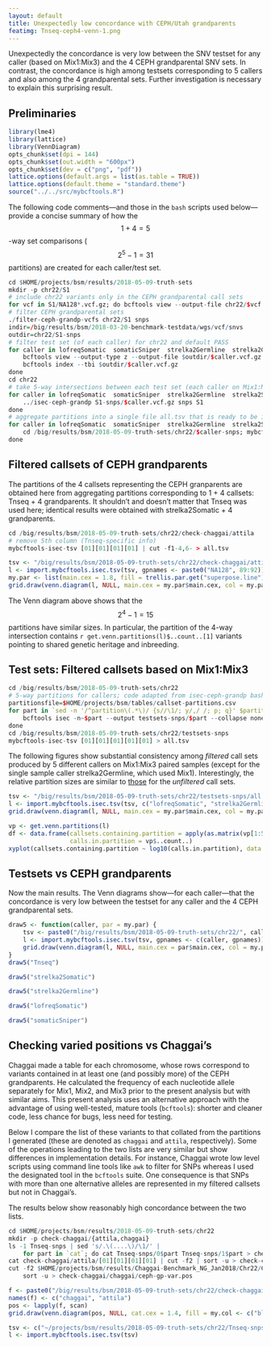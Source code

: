 ```yaml
---
layout: default
title: Unexpectedly low concordance with CEPH/Utah grandparents
featimg: Tnseq-ceph4-venn-1.png
---
```


Unexpectedly the concordance is very low between the SNV testset for any caller (based on Mix1:Mix3) and the 4 CEPH grandparental SNV sets.  In contrast, the concordance is high among testsets corresponding to 5 callers and also among the 4 grandparental sets.  Further investigation is necessary to explain this surprising result.

## Preliminaries

```r
library(lme4)
library(lattice)
library(VennDiagram)
opts_chunk$set(dpi = 144)
opts_chunk$set(out.width = "600px")
opts_chunk$set(dev = c("png", "pdf"))
lattice.options(default.args = list(as.table = TRUE))
lattice.options(default.theme = "standard.theme")
source("../../src/mybcftools.R")
```

The following code comments---and those in the `bash` scripts used below---provide a concise summary of how the $$1 + 4 = 5$$-way set comparisons ($$2^5 - 1 = 31$$ partitions) are created for each caller/test set.

```r
cd $HOME/projects/bsm/results/2018-05-09-truth-sets
mkdir -p chr22/S1
# include chr22 variants only in the CEPH grandparental call sets
for vcf in S1/NA128*.vcf.gz; do bcftools view --output-file chr22/$vcf --output-type z --targets chr22 --apply-filters .,PASS $vcf; done
# filter CEPH grandparental sets
./filter-ceph-grandp-vcfs chr22/S1 snps
indir=/big/results/bsm/2018-03-20-benchmark-testdata/wgs/vcf/snvs
outdir=chr22/S1-snps
# filter test set (of each caller) for chr22 and default PASS
for caller in lofreqSomatic  somaticSniper  strelka2Germline  strelka2Germline2s  strelka2Somatic  Tnseq; do
    bcftools view --output-type z --output-file $outdir/$caller.vcf.gz --targets 22 --apply-filters .,PASS $indir/$caller.vcf.gz
    bcftools index --tbi $outdir/$caller.vcf.gz
done
cd chr22
# take 5-way intersections between each test set (each caller on Mix1:Mix3) and the 4 grandparental sets
for caller in lofreqSomatic  somaticSniper  strelka2Germline  strelka2Somatic  Tnseq; do
    ../isec-ceph-grandp S1-snps/$caller.vcf.gz snps S1
done
# aggregate partitions into a single file all.tsv that is ready to be imported to R
for caller in lofreqSomatic  somaticSniper  strelka2Germline  strelka2Somatic  Tnseq; do
    cd /big/results/bsm/2018-05-09-truth-sets/chr22/$caller-snps; mybcftools-isec-tsv [01][01][01][01][01] > all.tsv
done
```

## Filtered callsets of CEPH grandparents

The partitions of the 4 callsets representing the CEPH granparents are obtained here from aggregating partitions corresponding to 1 + 4 callsets: Tnseq + 4 grandparents.  It shouldn't and doesn't matter that Tnseq was used here; identical results were obtained with strelka2Somatic + 4 grandparents.

```r
cd /big/results/bsm/2018-05-09-truth-sets/chr22/check-chaggai/attila
# remove 5th column (Tnseq-specific info)
mybcftools-isec-tsv [01][01][01][01] | cut -f1-4,6- > all.tsv
```

```r
tsv <- "/big/results/bsm/2018-05-09-truth-sets/chr22/check-chaggai/attila/all.tsv"
l <- import.mybcftools.isec.tsv(tsv, gpnames <- paste0("NA128", 89:92))
my.par <- list(main.cex = 1.8, fill = trellis.par.get("superpose.line")$col[1:5], col = "gray", cat.cex = 1.4)
grid.draw(venn.diagram(l, NULL, main.cex = my.par$main.cex, col = my.par$col, fill = my.par$fill[2:5], cat.cex = my.par$cat.cex))
```

The Venn diagram above shows that the $$2^4 - 1 = 15$$ partitions have similar sizes.  In particular, the partition of the 4-way intersection contains `r get.venn.partitions(l)$..count..[1]` variants pointing to shared genetic heritage and inbreeding.

## Test sets: Filtered callsets based on Mix1:Mix3

```r
cd /big/results/bsm/2018-05-09-truth-sets/chr22
# 5-way partitions for callers; code adapted from isec-ceph-grandp bash script
partitionsfile=$HOME/projects/bsm/tables/callset-partitions.csv
for part in `sed -n '/^partition\(.*\)/ {s//\1/; y/,/ /; p; q}' $partitionsfile`; do
    bcftools isec -n~$part --output testsets-snps/$part --collapse none S1-snps/{lofreqSomatic,strelka2Germline,Tnseq,somaticSniper,strelka2Somatic}.vcf.gz
done
cd /big/results/bsm/2018-05-09-truth-sets/chr22/testsets-snps
mybcftools-isec-tsv [01][01][01][01][01] > all.tsv
```

The following figures show substantial consistency among *filtered* call sets produced by 5 different callers on Mix1:Mix3 paired samples (except for the single sample caller strelka2Germline, which used Mix1).  Interestingly, the relative partition sizes are similar to [those]({{ site.baseurl }}{% post_url /projects/bsm/2018-04-08-call-set-concordance %}) for the *unfiltered* call sets.

```r
tsv <- "/big/results/bsm/2018-05-09-truth-sets/chr22/testsets-snps/all.tsv"
l <- import.mybcftools.isec.tsv(tsv, c("lofreqSomatic", "strelka2Germline", "Tnseq", "somaticSniper", "strelka2Somatic"))
grid.draw(venn.diagram(l, NULL, main.cex = my.par$main.cex, col = my.par$col, fill = my.par$fill, cat.cex = my.par$cat.cex))
```

```r
vp <- get.venn.partitions(l)
df <- data.frame(callsets.containing.partition = apply(as.matrix(vp[1:5]), 1, sum),
                 calls.in.partition = vp$..count..)
xyplot(callsets.containing.partition ~ log10(calls.in.partition), data = df, pch = "|", col = "red", grid = TRUE, cex = 2)
```


## Testsets vs CEPH grandparents

Now the main results.  The Venn diagrams show---for each caller---that the concordance is very low between the testset for any caller and the 4 CEPH grandparental sets.

```r
draw5 <- function(caller, par = my.par) {
    tsv <- paste0("/big/results/bsm/2018-05-09-truth-sets/chr22/", caller, "-snps/all.tsv")
    l <- import.mybcftools.isec.tsv(tsv, gpnames <- c(caller, gpnames))
    grid.draw(venn.diagram(l, NULL, main.cex = par$main.cex, col = my.par$col, fill = par$fill, cat.cex = par$cat.cex))
}
draw5("Tnseq")
```

```r
draw5("strelka2Somatic")
```

```r
draw5("strelka2Germline")
```

```r
draw5("lofreqSomatic")
```

```r
draw5("somaticSniper")
```

## Checking varied positions vs Chaggai's

Chaggai made a table for each chromosome, whose rows correspond to variants contained in at least one (and possibly more) of the CEPH grandparents.  He calculated the frequency of each nucleotide allele separately for Mix1, Mix2, and Mix3 prior to the present analysis but with similar aims.  This present analysis uses an alternative approach with the advantage of using well-tested, mature tools (`bcftools`): shorter and cleaner code, less chance for bugs, less need for testing.

Below I compare the list of these variants to that collated from the partitions I generated (these are denoted as `chaggai` and `attila`, respectively).  Some of the operations leading to the two lists are very similar but show differences in implementation details.  For instance, Chaggai wrote low level scripts using command line tools like `awk` to filter for SNPs whereas I used the designated tool in the `bcftools` suite.  One consequence is that SNPs with more than one alternative alleles are represented in my filtered callsets but not in Chaggai's.

The results below show reasonably high concordance between the two lists.

```r
cd $HOME/projects/bsm/results/2018-05-09-truth-sets/chr22
mkdir -p check-chaggai/{attila,chaggai}
ls -1 Tnseq-snps | sed 's/.\(....\)/\1/' |
    for part in `cat`; do cat Tnseq-snps/0$part Tnseq-snps/1$part > check-chaggai/attila/$part; done
cat check-chaggai/attila/[01][01][01][01] | cut -f2 | sort -u > check-chaggai/attila/ceph-gp-var.pos
cut -f2 $HOME/projects/bsm/results/Chaggai-Benchmark_NG_Jan2018/Chr22/Chr22.Final.output.txt |
    sort -u > check-chaggai/chaggai/ceph-gp-var.pos
```

```r
f <- paste0("/big/results/bsm/2018-05-09-truth-sets/chr22/check-chaggai/", c("chaggai", "attila"), "/ceph-gp-var.pos")
names(f) <- c("chaggai", "attila")
pos <- lapply(f, scan)
grid.draw(venn.diagram(pos, NULL, cat.cex = 1.4, fill = my.col <- c("blue", "red"), cat.col = my.col))
```

```r
tsv <- c("~/projects/bsm/results/2018-05-09-truth-sets/chr22/Tnseq-snps/all.tsv")
l <- import.mybcftools.isec.tsv(tsv)
```
